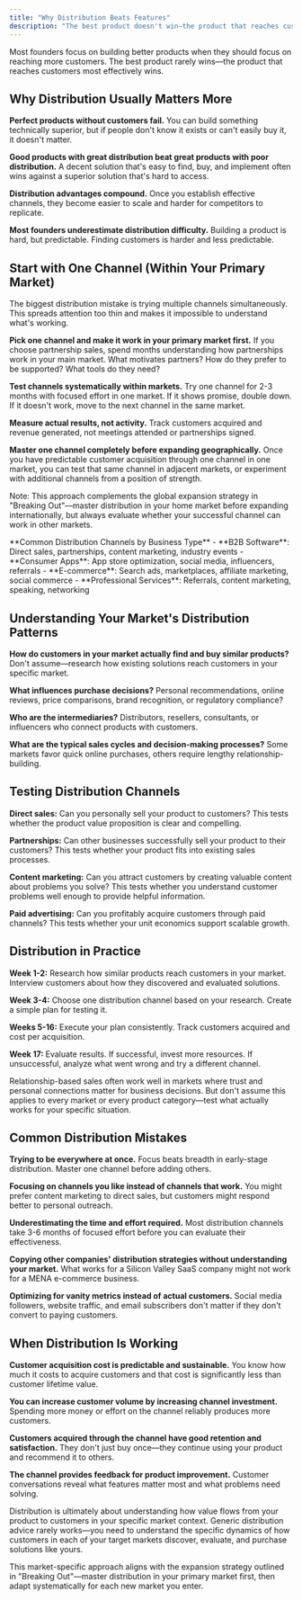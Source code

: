 ```yaml
---
title: "Why Distribution Beats Features"
description: "The best product doesn't win—the product that reaches customers wins"
---
```


Most founders focus on building better products when they should focus on reaching more customers. The best product rarely wins—the product that reaches customers most effectively wins.

## Why Distribution Usually Matters More

**Perfect products without customers fail.** You can build something technically superior, but if people don't know it exists or can't easily buy it, it doesn't matter.

**Good products with great distribution beat great products with poor distribution.** A decent solution that's easy to find, buy, and implement often wins against a superior solution that's hard to access.

**Distribution advantages compound.** Once you establish effective channels, they become easier to scale and harder for competitors to replicate.

**Most founders underestimate distribution difficulty.** Building a product is hard, but predictable. Finding customers is harder and less predictable.

## Start with One Channel (Within Your Primary Market)

The biggest distribution mistake is trying multiple channels simultaneously. This spreads attention too thin and makes it impossible to understand what's working.

**Pick one channel and make it work in your primary market first.** If you choose partnership sales, spend months understanding how partnerships work in your main market. What motivates partners? How do they prefer to be supported? What tools do they need?

**Test channels systematically within markets.** Try one channel for 2-3 months with focused effort in one market. If it shows promise, double down. If it doesn't work, move to the next channel in the same market.

**Measure actual results, not activity.** Track customers acquired and revenue generated, not meetings attended or partnerships signed.

**Master one channel completely before expanding geographically.** Once you have predictable customer acquisition through one channel in one market, you can test that same channel in adjacent markets, or experiment with additional channels from a position of strength.

Note: This approach complements the global expansion strategy in "Breaking Out"—master distribution in your home market before expanding internationally, but always evaluate whether your successful channel can work in other markets.

<Info>
**Common Distribution Channels by Business Type**
- **B2B Software**: Direct sales, partnerships, content marketing, industry events
- **Consumer Apps**: App store optimization, social media, influencers, referrals  
- **E-commerce**: Search ads, marketplaces, affiliate marketing, social commerce
- **Professional Services**: Referrals, content marketing, speaking, networking
</Info>

## Understanding Your Market's Distribution Patterns

**How do customers in your market actually find and buy similar products?** Don't assume—research how existing solutions reach customers in your specific market.

**What influences purchase decisions?** Personal recommendations, online reviews, price comparisons, brand recognition, or regulatory compliance?

**Who are the intermediaries?** Distributors, resellers, consultants, or influencers who connect products with customers.

**What are the typical sales cycles and decision-making processes?** Some markets favor quick online purchases, others require lengthy relationship-building.

## Testing Distribution Channels

**Direct sales:** Can you personally sell your product to customers? This tests whether the product value proposition is clear and compelling.

**Partnerships:** Can other businesses successfully sell your product to their customers? This tests whether your product fits into existing sales processes.

**Content marketing:** Can you attract customers by creating valuable content about problems you solve? This tests whether you understand customer problems well enough to provide helpful information.

**Paid advertising:** Can you profitably acquire customers through paid channels? This tests whether your unit economics support scalable growth.

## Distribution in Practice

**Week 1-2:** Research how similar products reach customers in your market. Interview customers about how they discovered and evaluated solutions.

**Week 3-4:** Choose one distribution channel based on your research. Create a simple plan for testing it.

**Weeks 5-16:** Execute your plan consistently. Track customers acquired and cost per acquisition.

**Week 17:** Evaluate results. If successful, invest more resources. If unsuccessful, analyze what went wrong and try a different channel.

<Tip>
Relationship-based sales often work well in markets where trust and personal connections matter for business decisions. But don't assume this applies to every market or every product category—test what actually works for your specific situation.
</Tip>

## Common Distribution Mistakes

**Trying to be everywhere at once.** Focus beats breadth in early-stage distribution. Master one channel before adding others.

**Focusing on channels you like instead of channels that work.** You might prefer content marketing to direct sales, but customers might respond better to personal outreach.

**Underestimating the time and effort required.** Most distribution channels take 3-6 months of focused effort before you can evaluate their effectiveness.

**Copying other companies' distribution strategies without understanding your market.** What works for a Silicon Valley SaaS company might not work for a MENA e-commerce business.

**Optimizing for vanity metrics instead of actual customers.** Social media followers, website traffic, and email subscribers don't matter if they don't convert to paying customers.

## When Distribution Is Working

**Customer acquisition cost is predictable and sustainable.** You know how much it costs to acquire customers and that cost is significantly less than customer lifetime value.

**You can increase customer volume by increasing channel investment.** Spending more money or effort on the channel reliably produces more customers.

**Customers acquired through the channel have good retention and satisfaction.** They don't just buy once—they continue using your product and recommend it to others.

**The channel provides feedback for product improvement.** Customer conversations reveal what features matter most and what problems need solving.

Distribution is ultimately about understanding how value flows from your product to customers in your specific market context. Generic distribution advice rarely works—you need to understand the specific dynamics of how customers in each of your target markets discover, evaluate, and purchase solutions like yours.

This market-specific approach aligns with the expansion strategy outlined in "Breaking Out"—master distribution in your primary market first, then adapt systematically for each new market you enter.